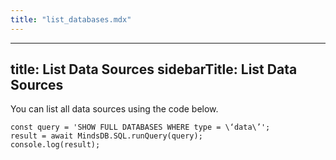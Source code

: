```yaml
---
title: "list_databases.mdx"
---
```


---
title: List Data Sources
sidebarTitle: List Data Sources
---

You can list all data sources using the code below.

```
const query = 'SHOW FULL DATABASES WHERE type = \‘data\’';
result = await MindsDB.SQL.runQuery(query);
console.log(result);
```
